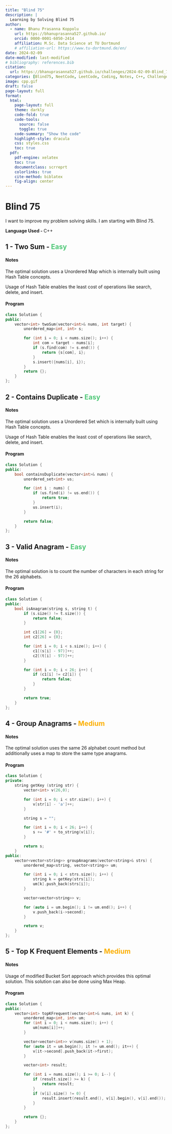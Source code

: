 ```yaml
---
title: "Blind 75"
description: |
  Learning by Solving Blind 75
author:
  - name: Bhanu Prasanna Koppolu
    url: https://bhanuprasanna527.github.io/
    orcid: 0000-0001-6050-2414
    affiliation: M.Sc. Data Science at TU Dortmund
    # affiliation-url: https://www.tu-dortmund.de/en/
date: 2024-02-09
date-modified: last-modified
# bibliography: references.bib
citation: 
  url: https://bhanuprasanna527.github.io/challenges/2024-02-09-Blind_75/
categories: [Blind75, NeetCode, LeetCode, Coding, Notes, C++, Challenge]
image: cpp.gif
draft: false
page-layout: full
format:
  html:
    page-layout: full
    theme: darkly
    code-fold: true
    code-tools:
      source: false
      toggle: true
    code-summary: "Show the code"
    highlight-style: dracula
    css: styles.css
    toc: true
  pdf:
    pdf-engine: xelatex
    toc: true
    documentclass: scrreprt
    colorlinks: true
    cite-method: biblatex
    fig-align: center
---
```


# Blind 75

I want to improve my problem solving skills. I am starting with Blind 75.

**Language Used - ** C++

\pagebreak

## 1 - Two Sum - <span style="color:#50c878">Easy</span>

#### Notes

The optimal solution uses a Unordered Map which is internally built using Hash Table concepts.

Usage of Hash Table enables the least cost of operations like search, delete, and insert.

#### Program

```cpp
class Solution {
public:
    vector<int> twoSum(vector<int>& nums, int target) {
        unordered_map<int, int> s;

        for (int i = 0; i < nums.size(); i++) {
            int com = target - nums[i];
            if (s.find(com) != s.end()) {
                return {s[com], i};
            }
            s.insert({nums[i], i});
        }
        return {};
    }
};
```

\pagebreak

## 2 - Contains Duplicate - <span style="color:#50c878">Easy</span>

#### Notes

The optimal solution uses a Unordered Set which is internally built using Hash Table concepts.

Usage of Hash Table enables the least cost of operations like search, delete, and insert.

#### Program

```cpp
class Solution {
public:
    bool containsDuplicate(vector<int>& nums) {
        unordered_set<int> us;

        for (int i : nums) {
            if (us.find(i) != us.end()) {
                return true;
            }
            us.insert(i);
        }

        return false;
    }
};
```

\pagebreak

## 3 - Valid Anagram - <span style="color:#50c878">Easy</span>

#### Notes

The optimal solution is to count the number of characters in each string for the 26 alphabets.

#### Program

```cpp
class Solution {
public:
    bool isAnagram(string s, string t) {
        if (s.size() != t.size()) {
            return false;
        }

        int c1[26] = {0};
        int c2[26] = {0};

        for (int i = 0; i < s.size(); i++) {
            c1[(s[i] - 97)]++;
            c2[(t[i] - 97)]++;
        }

        for (int i = 0; i < 26; i++) {
            if (c1[i] != c2[i]) {
                return false;
            }
        }

        return true;
    }
};
```

\pagebreak

## 4 - Group Anagrams - <span style="color:#FCB001">Medium</span>

#### Notes

The optimal solution uses the same 26 alphabet count method but additionally uses a map to store the same type anagrams.

#### Program

```cpp
class Solution {
private:
    string getKey (string str) {
        vector<int> v(26,0);

        for (int i = 0; i < str.size(); i++) {
            v[str[i] - 'a']++;
        }

        string s = "";

        for (int i = 0; i < 26; i++) {
            s += '#' + to_string(v[i]);
        }

        return s;
    }
public:
    vector<vector<string>> groupAnagrams(vector<string>& strs) {
        unordered_map<string, vector<string>> um;

        for (int i = 0; i < strs.size(); i++) {
            string k = getKey(strs[i]);
            um[k].push_back(strs[i]);
        }

        vector<vector<string>> v;

        for (auto i = um.begin(); i != um.end(); i++) {
            v.push_back(i->second);
        }

        return v;
    }
};
```

\pagebreak

## 5 - Top K Frequent Elements - <span style="color:#FCB001">Medium</span>

#### Notes

Usage of modified Bucket Sort approach which provides this optimal solution. This solution can also be done using Max Heap.

#### Program

```cpp
class Solution {
public:
    vector<int> topKFrequent(vector<int>& nums, int k) {
        unordered_map<int, int> um;
        for (int i = 0; i < nums.size(); i++) {
            um[nums[i]]++;
        }

        vector<vector<int>> v(nums.size() + 1);
        for (auto it = um.begin(); it != um.end(); it++) {
            v[it->second].push_back(it->first);
        }

        vector<int> result;

        for (int i = nums.size(); i >= 0; i--) {
            if (result.size() >= k) {
                return result;
            }
            if (v[i].size() != 0) {
                result.insert(result.end(), v[i].begin(), v[i].end());
            }
        }

        return {};
    }
};
```